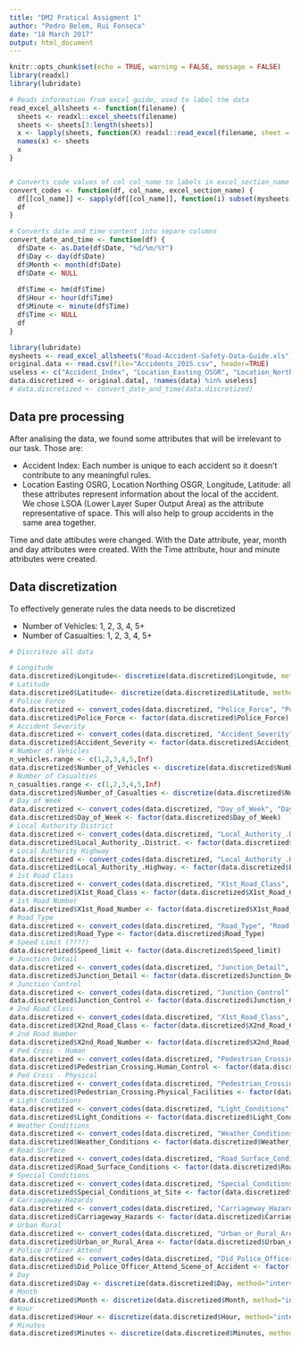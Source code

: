 ```yaml
---
title: "DM2 Pratical Assigment 1"
author: "Pedro Belem, Rui Fonseca"
date: "18 March 2017"
output: html_document
---
```


```r
knitr::opts_chunk$set(echo = TRUE, warning = FALSE, message = FALSE)
library(readxl)
library(lubridate)
```




```r
# Reads information from excel guide, used to label the data
read_excel_allsheets <- function(filename) {
  sheets <- readxl::excel_sheets(filename)
  sheets <- sheets[3:length(sheets)]
  x <- lapply(sheets, function(X) readxl::read_excel(filename, sheet = X))
  names(x) <- sheets
  x
}


# Converts code values of col col_name to labels in excel_section_name
convert_codes <- function(df, col_name, excel_section_name) {
  df[[col_name]] <- sapply(df[[col_name]], function(i) subset(mysheets[[excel_section_name]], code == i)$label)
  df
}

# Converts date and time content into separe columns
convert_date_and_time <- function(df) {
  df$Date <- as.Date(df$Date, "%d/%m/%Y")
  df$Day <- day(df$Date)               
  df$Month <- month(df$Date)
  df$Date <- NULL
  
  df$Time <- hm(df$Time)
  df$Hour <- hour(df$Time)
  df$Minute <- minute(df$Time)
  df$Time <- NULL
  df
}
```



```r
library(lubridate)
mysheets <- read_excel_allsheets("Road-Accident-Safety-Data-Guide.xls")
original.data <- read.csv(file="Accidents_2015.csv", header=TRUE)
useless <- c("Accident_Index", "Location_Easting_OSGR", "Location_Northing_OSGR", "Latitude", "Longitude", "LSOA_of_Accident_Location")
data.discretized <- original.data[, !names(data) %in% useless]
# data.discretized <- convert_date_and_time(data.discretized)

```
## Data pre processing
After analising the data, we found some attributes that will be irrelevant to our task.
Those are:

* Accident Index: Each number is unique to each accident so it doesn't contribute to any meaningful rules.
* Location Easting OSRG, Location Northing OSGR, Longitude, Latitude: all these attributes represent information about the local of the accident. We chose LSOA (Lower Layer Super Output Area) as the attribute representative of space. This will also help to group accidents in the same area together.


Time and date attibutes were changed.
With the Date attribute, year, month and day attributes were created.
With the Time attribute, hour and minute attributes were created.


## Data discretization

To effectively generate rules the data needs to be discretized

* Number of Vehicles: 1, 2, 3, 4, 5+
* Number of Casualties: 1, 2, 3, 4, 5+

```r
# Discriteze all data 

# Longitude 
data.discretized$Longitude<- discretize(data.discretized$Longitude, method = "interval", categories = 10)
# Latitude
data.discretized$Latitude<- discretize(data.discretized$Latitude, method = "interval", categories = 10)
# Police Force
data.discretized <- convert_codes(data.discretized, "Police_Force", "Police Force")
data.discretized$Police_Force <- factor(data.discretized$Police_Force)
# Accident Severity
data.discretized <- convert_codes(data.discretized, "Accident_Severity", "Accident Severity")
data.discretized$Accident_Severity <- factor(data.discretized$Accident_Severity)
# Number of Vehicles
n_vehicles.range <- c(1,2,3,4,5,Inf)
data.discretized$Number_of_Vehicles <- discretize(data.discretized$Number_of_Vehicles, method = "fixed", categories = n_vehicles.range)
# Number of Casualties
n_casualties.range <- c(1,2,3,4,5,Inf)
data.discretized$Number_of_Casualties <- discretize(data.discretized$Number_of_Casualties, method = "fixed", categories = n_casualties.range)
# Day of Week
data.discretized <- convert_codes(data.discretized, "Day_of_Week", "Day of Week")
data.discretized$Day_of_Week <- factor(data.discretized$Day_of_Week)
# Local Authority District
data.discretized <- convert_codes(data.discretized, "Local_Authority_.District.", "Local Authority (District)")
data.discretized$Local_Authority_.District. <- factor(data.discretized$Local_Authority_.District.)
# Local Authority Highway
data.discretized <- convert_codes(data.discretized, "Local_Authority_.Highway.", "Local Authority (Highway)")
data.discretized$Local_Authority_.Highway. <- factor(data.discretized$Local_Authority_.Highway.)
# 1st Road Class
data.discretized <- convert_codes(data.discretized, "X1st_Road_Class", "1st Road Class")
data.discretized$X1st_Road_Class <- factor(data.discretized$X1st_Road_Class)
# 1st Road Number
data.discretized$X1st_Road_Number <- factor(data.discretized$X1st_Road_Number)
# Road Type
data.discretized <- convert_codes(data.discretized, "Road_Type", "Road Type")
data.discretized$Road_Type <- factor(data.discretized$Road_Type)
# Speed Limit (????)
data.discretized$Speed_limit <- factor(data.discretized$Speed_limit)
# Junction Detail
data.discretized <- convert_codes(data.discretized, "Junction_Detail", "Junction Detail")
data.discretized$Junction_Detail <- factor(data.discretized$Junction_Detail)
# Junction Control
data.discretized <- convert_codes(data.discretized, "Junction_Control", "Junction Control")
data.discretized$Junction_Control <- factor(data.discretized$Junction_Control)
# 2nd Road Class
data.discretized <- convert_codes(data.discretized, "X1st_Road_Class", "1st Road Class")
data.discretized$X2nd_Road_Class <- factor(data.discretized$X2nd_Road_Class)
# 2nd Road Number
data.discretized$X2nd_Road_Number <- factor(data.discretized$X2nd_Road_Number)
# Ped Cross - Human
data.discretized <- convert_codes(data.discretized, "Pedestrian_Crossing.Human_Control", "Ped Cross - Human")
data.discretized$Pedestrian_Crossing.Human_Control <- factor(data.discretized$Pedestrian_Crossing.Human_Control)
# Ped Cross - Physical
data.discretized <- convert_codes(data.discretized, "Pedestrian_Crossing.Physical_Facilities", "Ped Cross - Physical")
data.discretized$Pedestrian_Crossing.Physical_Facilities <- factor(data.discretized$Pedestrian_Crossing.Physical_Facilities)
# Light Conditions
data.discretized <- convert_codes(data.discretized, "Light_Conditions", "Light Conditions")
data.discretized$Light_Conditions <- factor(data.discretized$Light_Conditions)
# Weather Conditions
data.discretized <- convert_codes(data.discretized, "Weather_Conditions", "Weather")
data.discretized$Weather_Conditions <- factor(data.discretized$Weather_Conditions)
# Road Surface
data.discretized <- convert_codes(data.discretized, "Road_Surface_Conditions", "Road Surface")
data.discretized$Road_Surface_Conditions <- factor(data.discretized$Road_Surface_Conditions)
# Special Conditions
data.discretized <- convert_codes(data.discretized, "Special_Conditions_at_Site", "Special Conditions at Site")
data.discretized$Special_Conditions_at_Site <- factor(data.discretized$Special_Conditions_at_Site)
# Carriageway Hazards
data.discretized <- convert_codes(data.discretized, "Carriageway_Hazards", "Carriageway Hazards")
data.discretized$Carriageway_Hazards <- factor(data.discretized$Carriageway_Hazards)
# Urban Rural
data.discretized <- convert_codes(data.discretized, "Urban_or_Rural_Area", "Urban Rural")
data.discretized$Urban_or_Rural_Area <- factor(data.discretized$Urban_or_Rural_Area)
# Police Officer Attend
data.discretized <- convert_codes(data.discretized, "Did_Police_Officer_Attend_Scene_of_Accident", "Police Officer Attend")
data.discretized$Did_Police_Officer_Attend_Scene_of_Accident <- factor(data.discretized[[Did_Police_Officer_Attend_Scene_of_Accident]])
# Day
data.discretized$Day <- discretize(data.discretized$Day, method="interval", categories=4)
# Month
data.discretized$Month <- discretize(data.discretized$Month, method="interval", categories=4)
# Hour
data.discretized$Hour <- discretize(data.discretized$Hour, method="interval", categories=4)
# Minutes
data.discretized$Minutes <- discretize(data.discretized$Minutes, method="interval", categories=4)
```
